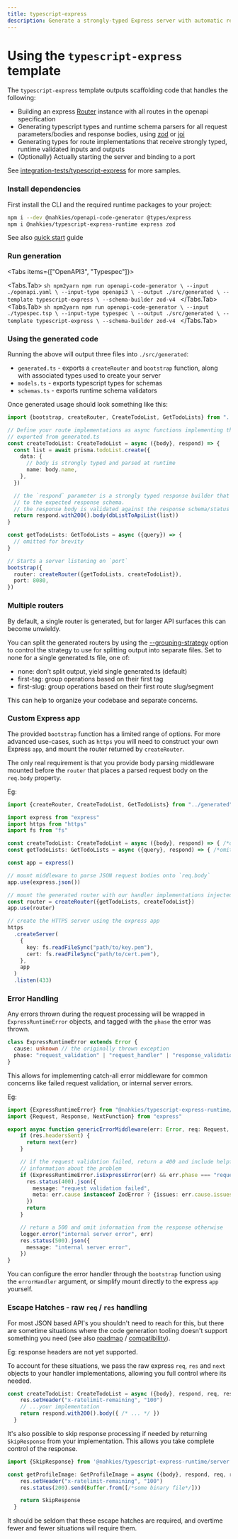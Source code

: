 ```yaml
---
title: typescript-express
description: Generate a strongly-typed Express server with automatic request validation, typed route handlers, and runtime schema validation using Zod or Joi for your OpenAPI or TypeSpec definitions.
---
```



# Using the `typescript-express` template
The `typescript-express` template outputs scaffolding code that handles the following:

- Building an express [Router](https://expressjs.com/en/5x/api.html#express.router) instance with all routes in the openapi specification
- Generating typescript types and runtime schema parsers for all request parameters/bodies and response bodies, using [zod](https://zod.dev/) or [joi](https://joi.dev/)
- Generating types for route implementations that receive strongly typed, runtime validated inputs and outputs
- (Optionally) Actually starting the server and binding to a port

See [integration-tests/typescript-express](https://github.com/mnahkies/openapi-code-generator/tree/main/integration-tests/typescript-express) for more samples.

### Install dependencies
First install the CLI and the required runtime packages to your project:
```sh npm2yarn
npm i --dev @nahkies/openapi-code-generator @types/express
npm i @nahkies/typescript-express-runtime express zod
```

See also [quick start](../../getting-started/quick-start) guide

### Run generation
<Tabs items={["OpenAPI3", "Typespec"]}>

  <Tabs.Tab>
    ```sh npm2yarn
    npm run openapi-code-generator \
      --input ./openapi.yaml \
      --input-type openapi3 \
      --output ./src/generated \
      --template typescript-express \
      --schema-builder zod-v4
    ```
  </Tabs.Tab>
  <Tabs.Tab>
    ```sh npm2yarn
    npm run openapi-code-generator \
      --input ./typespec.tsp \
      --input-type typespec \
      --output ./src/generated \
      --template typescript-express \
      --schema-builder zod-v4
    ```
  </Tabs.Tab>

</Tabs>

### Using the generated code
Running the above will output three files into `./src/generated`:

- `generated.ts` - exports a `createRouter` and `bootstrap` function, along with associated types used to create your server
- `models.ts` - exports typescript types for schemas
- `schemas.ts` - exports runtime schema validators

Once generated usage should look something like this:

```typescript
import {bootstrap, createRouter, CreateTodoList, GetTodoLists} from "../generated"

// Define your route implementations as async functions implementing the types
// exported from generated.ts
const createTodoList: CreateTodoList = async ({body}, respond) => {
  const list = await prisma.todoList.create({
    data: {
      // body is strongly typed and parsed at runtime
      name: body.name,
    },
  })

  // the `respond` parameter is a strongly typed response builder that pattern matches status codes
  // to the expected response schema.
  // the response body is validated against the response schema/status code at runtime
  return respond.with200().body(dbListToApiList(list))
}

const getTodoLists: GetTodoLists = async ({query}) => {
  // omitted for brevity
}

// Starts a server listening on `port`
bootstrap({
  router: createRouter({getTodoLists, createTodoList}),
  port: 8080,
})
```

### Multiple routers
By default, a single router is generated, but for larger API surfaces this can become unwieldy.

You can split the generated routers by using the [--grouping-strategy](/reference/cli-options#--grouping-strategy-value-experimental)
option to control the strategy to use for splitting output into separate files. Set to none for a single generated.ts file, one of:

- none: don’t split output, yield single generated.ts (default)
- first-tag: group operations based on their first tag
- first-slug: group operations based on their first route slug/segment

This can help to organize your codebase and separate concerns.

### Custom Express app

The provided `bootstrap` function has a limited range of options. For more advanced use-cases,
such as `https` you will need to construct your own Express `app`, and mount the router returned by `createRouter`.

The only real requirement is that you provide body parsing middleware mounted before the `router` that places
a parsed request body on the `req.body` property.

Eg:
```typescript
import {createRouter, CreateTodoList, GetTodoLists} from "../generated"

import express from "express"
import https from "https"
import fs from "fs"

const createTodoList: CreateTodoList = async ({body}, respond) => { /*omitted for brevity*/ }
const getTodoLists: GetTodoLists = async ({query}, respond) => { /*omitted for brevity*/ }

const app = express()

// mount middleware to parse JSON request bodies onto `req.body`
app.use(express.json())

// mount the generated router with our handler implementations injected
const router = createRouter({getTodoLists, createTodoList})
app.use(router)

// create the HTTPS server using the express app
https
  .createServer(
    {
      key: fs.readFileSync("path/to/key.pem"),
      cert: fs.readFileSync("path/to/cert.pem"),
    },
    app
  )
  .listen(433)
```

### Error Handling

Any errors thrown during the request processing will be wrapped in `ExpressRuntimeError` objects,
and tagged with the `phase` the error was thrown.

```typescript
class ExpressRuntimeError extends Error {
  cause: unknown // the originally thrown exception
  phase: "request_validation" | "request_handler" | "response_validation"
}
```

This allows for implementing catch-all error middleware for common concerns like failed request validation,
or internal server errors.

Eg:
```typescript
import {ExpressRuntimeError} from "@nahkies/typescript-express-runtime/errors"
import {Request, Response, NextFunction} from "express"

export async function genericErrorMiddleware(err: Error, req: Request, res: Response, next: NextFunction) {
    if (res.headersSent) {
      return next(err)
    }

    // if the request validation failed, return a 400 and include helpful
    // information about the problem
    if (ExpressRuntimeError.isExpressError(err) && err.phase === "request_validation") {
      res.status(400).json({
        message: "request validation failed",
        meta: err.cause instanceof ZodError ? {issues: err.cause.issues} : {},
      })
      return
    }

    // return a 500 and omit information from the response otherwise
    logger.error("internal server error", err)
    res.status(500).json({
      message: "internal server error",
    })
}
```

You can configure the error handler through the `bootstrap` function using the `errorHandler` argument,
or simplify mount directly to the express `app` yourself.

### Escape Hatches - raw `req` / `res` handling
For most JSON based API's you shouldn't need to reach for this, but there are sometime situations where the
code generation tooling doesn't support something you need (see also [roadmap](/overview/roadmap) / [compatibility](/overview/compatibility)).

Eg: response headers are not yet supported.

To account for these situations, we pass the raw express `req`, `res` and `next` objects to your handler implementations,
allowing you full control where its needed.
```typescript
const createTodoList: CreateTodoList = async ({body}, respond, req, res, next) => {
    res.setHeader("x-ratelimit-remaining", "100")
    // ...your implementation
    return respond.with200().body({ /* ... */ })
  }
```

It's also possible to skip response processing if needed by returning `SkipResponse` from your implementation.
This allows you take complete control of the response.
```typescript
import {SkipResponse} from '@nahkies/typescript-express-runtime/server'

const getProfileImage: GetProfileImage = async ({body}, respond, req, res, next) => {
    res.setHeader("x-ratelimit-remaining", "100")
    res.status(200).send(Buffer.from([/*some binary file*/]))

    return SkipResponse
  }
```

It should be seldom that these escape hatches are required, and overtime fewer and fewer situations will
require them.
